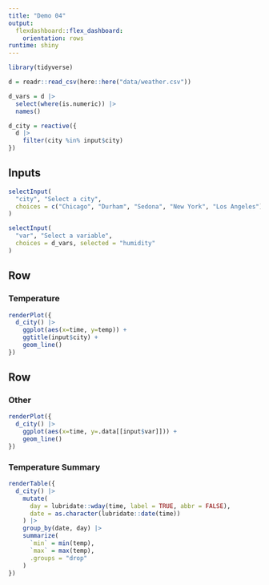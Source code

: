 ```yaml
---
title: "Demo 04"
output: 
  flexdashboard::flex_dashboard:
    orientation: rows
runtime: shiny
---
```


```r
library(tidyverse)

d = readr::read_csv(here::here("data/weather.csv"))
```

```r
d_vars = d |>
  select(where(is.numeric)) |>
  names()

d_city = reactive({
  d |>
    filter(city %in% input$city)
})
```


Inputs {.sidebar}
-------------------------------------

```r
selectInput(
  "city", "Select a city",
  choices = c("Chicago", "Durham", "Sedona", "New York", "Los Angeles")
)

selectInput(
  "var", "Select a variable",
  choices = d_vars, selected = "humidity"
)
```


Row {data-height=650}
-------------------------------------

### Temperature

```r
renderPlot({
  d_city() |>
    ggplot(aes(x=time, y=temp)) +
    ggtitle(input$city) + 
    geom_line()
})
```

Row {data-height=350}
-------------------------------------
   
### Other

```r
renderPlot({
  d_city() |>
    ggplot(aes(x=time, y=.data[[input$var]])) +
    geom_line()
})
```   

### Temperature Summary

```r
renderTable({
  d_city() |>
    mutate(
      day = lubridate::wday(time, label = TRUE, abbr = FALSE),
      date = as.character(lubridate::date(time))
    ) |>
    group_by(date, day) |>
    summarize(
      `min` = min(temp),
      `max` = max(temp),
      .groups = "drop"
    ) 
})
```
